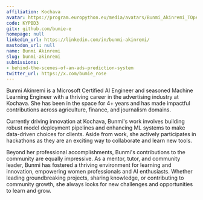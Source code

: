 ```yaml
---
affiliation: Kochava
avatar: https://program.europython.eu/media/avatars/Bunmi_Akinremi_TOpAUKC.jpg
code: KYPBD3
gitx: github.com/bumie-e
homepage: null
linkedin_url: https://linkedin.com/in/bunmi-akinremi/
mastodon_url: null
name: Bunmi Akinremi
slug: bunmi-akinremi
submissions:
- behind-the-scenes-of-an-ads-prediction-system
twitter_url: https://x.com/bumie_rose
---
```


Bunmi Akinremi is a Microsoft Certified AI Engineer and seasoned Machine Learning Engineer with a thriving career in the advertising industry at Kochava. She has been in the space for 4+ years and has made impactful contributions across agriculture, finance, and journalism domains.

Currently driving innovation at Kochava, Bunmi's work involves building robust model deployment pipelines and enhancing ML systems to make data-driven choices for clients. Aside from work, she actively participates in hackathons as they are an exciting way to collaborate and learn new tools.

Beyond her professional accomplishments, Bunmi's contributions to the community are equally impressive. As a mentor, tutor, and community leader, Bunmi has fostered a thriving environment for learning and innovation, empowering women professionals and AI enthusiasts. Whether leading groundbreaking projects, sharing knowledge, or contributing to community growth, she always looks for new challenges and opportunities to learn and grow.
